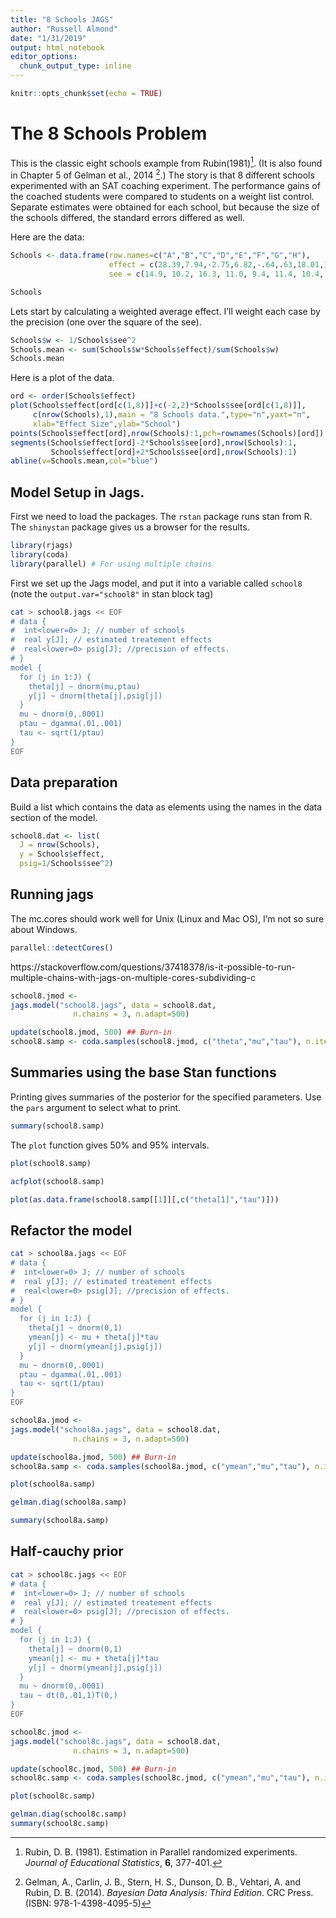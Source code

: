```yaml
---
title: "8 Schools JAGS"
author: "Russell Almond"
date: "1/31/2019"
output: html_notebook
editor_options: 
  chunk_output_type: inline
---
```


```r
knitr::opts_chunk$set(echo = TRUE)
```

# The 8 Schools Problem

This is the classic eight schools example from Rubin(1981)[^1]. (It is also found in Chapter 5 of Gelman et al., 2014 [^2].) The story is that 8 different schools experimented with an SAT coaching experiment. The performance gains of the coached students were compared to students on a weight list control. Separate estimates were obtained for each school, but because the size of the schools differed, the standard errors differed as well.

[^1]: Rubin, D. B. (1981). Estimation in Parallel randomized experiments. *Journal of Educational Statistics*, **6**, 377-401.

[^2]: Gelman, A., Carlin, J. B., Stern, H. S., Dunson, D. B., Vehtari, A. and Rubin, D. B. (2014). *Bayesian Data Analysis: Third Edition*. CRC Press. (ISBN: 978-1-4398-4095-5)

Here are the data:

```r
Schools <- data.frame(row.names=c("A","B","C","D","E","F","G","H"),
                      effect = c(28.39,7.94,-2.75,6.82,-.64,.63,18.01,12.16),
                      see = c(14.9, 10.2, 16.3, 11.0, 9.4, 11.4, 10.4, 17.6))

Schools
```

Lets start by calculating a weighted average effect. I'll weight each case by the precision (one over the square of the see).

```r
Schools$w <- 1/Schools$see^2
Schools.mean <- sum(Schools$w*Schools$effect)/sum(Schools$w)
Schools.mean
```

Here is a plot of the data.

```r
ord <- order(Schools$effect)
plot(Schools$effect[ord[c(1,8)]]+c(-2,2)*Schools$see[ord[c(1,8)]],
     c(nrow(Schools),1),main = "8 Schools data.",type="n",yaxt="n",
     xlab="Effect Size",ylab="School")
points(Schools$effect[ord],nrow(Schools):1,pch=rownames(Schools)[ord])
segments(Schools$effect[ord]-2*Schools$see[ord],nrow(Schools):1,
         Schools$effect[ord]+2*Schools$see[ord],nrow(Schools):1)
abline(v=Schools.mean,col="blue")

```

## Model Setup in Jags.

First we need to load the packages. The `rstan` package runs stan from R. The `shinystan` package gives us a browser for the results.

```r
library(rjags)
library(coda)
library(parallel) # For using multiple chains
```

First we set up the Jags model, and put it into a variable called `school8` (note the `output.var="school8"` in stan block tag)

```bash
cat > school8.jags << EOF
# data {
#  int<lower=0> J; // number of schools
#  real y[J]; // estimated treatement effects
#  real<lower=0> psig[J]; //precision of effects.
# }
model {
  for (j in 1:J) {
    theta[j] ~ dnorm(mu,ptau)
    y[j] ~ dnorm(theta[j],psig[j])
  }
  mu ~ dnorm(0,.0001)
  ptau ~ dgamma(.01,.001)
  tau <- sqrt(1/ptau)
}
EOF
```


## Data preparation

Build a list which contains the data as elements using the names in the data section of the model.

```r
school8.dat <- list(
  J = nrow(Schools),
  y = Schools$effect,
  psig=1/Schools$see^2)
```

## Running jags


The mc.cores should work well for Unix (Linux and Mac OS), I'm not so sure about Windows.

```r
parallel::detectCores()
```
https://stackoverflow.com/questions/37418378/is-it-possible-to-run-multiple-chains-with-jags-on-multiple-cores-subdividing-c 

```r
school8.jmod <- 
jags.model("school8.jags", data = school8.dat,
              n.chains = 3, n.adapt=500)
```
```r
update(school8.jmod, 500) ## Burn-in
school8.samp <- coda.samples(school8.jmod, c("theta","mu","tau"), n.iter=2000)
```

## Summaries using the base Stan functions

Printing gives summaries of the posterior for the specified parameters. Use the `pars` argument to select what to print.

```r
summary(school8.samp)

```

The `plot` function gives 50% and 95% intervals.

```r
plot(school8.samp)
```


```r
acfplot(school8.samp)
```


```r
plot(as.data.frame(school8.samp[[1]][,c("theta[1]","tau")]))

```

## Refactor the model

```bash
cat > school8a.jags << EOF
# data {
#  int<lower=0> J; // number of schools
#  real y[J]; // estimated treatement effects
#  real<lower=0> psig[J]; //precision of effects.
# }
model {
  for (j in 1:J) {
    theta[j] ~ dnorm(0,1)
    ymean[j] <- mu + theta[j]*tau
    y[j] ~ dnorm(ymean[j],psig[j])
  }
  mu ~ dnorm(0,.0001)
  ptau ~ dgamma(.01,.001)
  tau <- sqrt(1/ptau)
}
EOF
```

```r
school8a.jmod <- 
jags.model("school8a.jags", data = school8.dat,
              n.chains = 3, n.adapt=500)
```

```r
update(school8a.jmod, 500) ## Burn-in
school8a.samp <- coda.samples(school8a.jmod, c("ymean","mu","tau"), n.iter=5000)
```


```r
plot(school8a.samp)
```
```r
gelman.diag(school8a.samp)
```
```r
summary(school8a.samp)
```
## Half-cauchy prior

```bash
cat > school8c.jags << EOF
# data {
#  int<lower=0> J; // number of schools
#  real y[J]; // estimated treatement effects
#  real<lower=0> psig[J]; //precision of effects.
# }
model {
  for (j in 1:J) {
    theta[j] ~ dnorm(0,1)
    ymean[j] <- mu + theta[j]*tau
    y[j] ~ dnorm(ymean[j],psig[j])
  }
  mu ~ dnorm(0,.0001)
  tau ~ dt(0,.01,1)T(0,)
}
EOF
```

```r
school8c.jmod <- 
jags.model("school8c.jags", data = school8.dat,
              n.chains = 3, n.adapt=500)
```

```r
update(school8c.jmod, 500) ## Burn-in
school8c.samp <- coda.samples(school8c.jmod, c("ymean","mu","tau"), n.iter=5000)
```

```r
plot(school8c.samp)
```
```r
gelman.diag(school8c.samp)
summary(school8c.samp)
```
